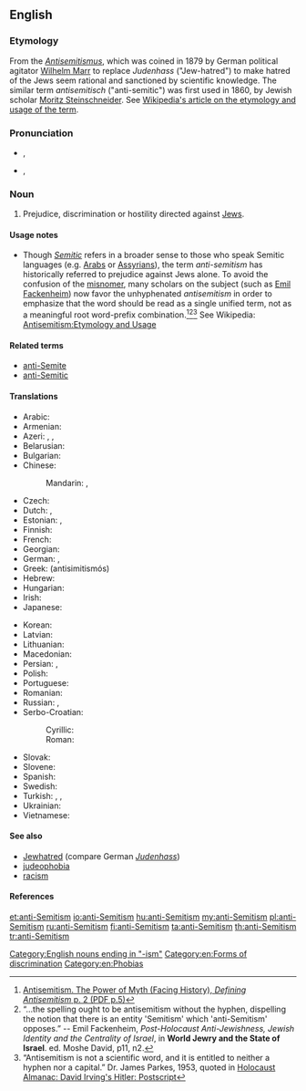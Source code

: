 {{wikipedia|Anti-Semitism}}
==English==

===Etymology===
From the {{etyl|de|en}} ''[[Antisemitismus]]'', which was coined in 1879 by German political agitator [[w:Wilhelm Marr|Wilhelm Marr]] to replace ''Judenhass'' ("Jew-hatred") to make hatred of the Jews seem rational and sanctioned by scientific knowledge. The similar term ''antisemitisch'' ("anti-semitic") was first used in 1860, by Jewish scholar [[w:Moritz Steinschneider|Moritz Steinschneider]]. See [[w: Antisemitism#Etymology and usage|Wikipedia's article on the etymology and usage of the term]].

===Pronunciation===
* {{a|Canada}} {{IPA|/ˌæntɪˈsɛmɪtɪzm̩/}}, {{X-SAMPA|%{ntI"sEmItIzm}}
* {{a|US}} {{IPA|/ˌæntɑɪˈsɛmɪtɪzm̩/}}, {{X-SAMPA|%{ntAI"sEmItIzm}}

===Noun===
{{en-noun|sg=[[anti-]][[Semitism]]}}

# Prejudice, discrimination or hostility directed against [[Jew]]s.

====Usage notes====
* Though ''[[Semitic]]'' refers in a broader sense to those who speak Semitic languages (e.g. [[w:Arab|Arabs]] or [[w:Assyrian people|Assyrians]]), the term ''anti-semitism'' has historically referred to prejudice against Jews alone.  To avoid the confusion of the [[misnomer]], many scholars on the subject (such as [[w:Emil Fackenheim|Emil Fackenheim]]) now favor the unhyphenated ''antisemitism'' in order to emphasize that the word should be read as a single unified term, not as a meaningful root word-prefix combination.<ref>[http://www.facinghistory.org/campus/reslib.nsf/99ca830bb4f483948525717f005abfc7/2820f36c177cc758852571860065e8c2/$FILE/complete_antisemitism.pdf Antisemitism. The Power of Myth (Facing History), ''Defining Antisemitism'' p. 2 (PDF p.5)]</ref><ref>“…the spelling ought to be antisemitism without the hyphen, dispelling the notion that there is an entity 'Semitism' which 'anti-Semitism' opposes.” -- Emil Fackenheim, ''Post-Holocaust Anti-Jewishness, Jewish Identity and the Centrality of Israel'', in '''World Jewry and the State of Israel'''. ed. Moshe David, p11, n2.</ref><ref>“Antisemitism is not a scientific word, and it is entitled to neither a hyphen nor a capital.” Dr.  James Parkes, 1953, quoted in [http://www.nizkor.org/ftp.cgi/people/i/irving.david/jackel/postscript-kirk-6 Holocaust Almanac: David Irving's Hitler: Postscript]</ref> See Wikipedia: [[w: Antisemitism#Etymology and usage|Antisemitism:Etymology and Usage]]

====Related terms====
{{rel-top|}}
* [[anti-Semite]]
* [[anti-Semitic]]
{{rel-mid}}
{{rel-bottom}}

====Translations====
{{trans-top|prejudice or hostility against Jews}}
* Arabic: {{t-|ar|معاداة السامية|f|tr=muʿādāa al-sāmíyya}}
* Armenian: {{t|hy|հակասեմիտականության|tr=hakasemitakanut’yan|sc=Armn}}
* Azeri: {{t|az|antisemitizm}}, {{t|az|Yəhudi əleyhdarlığı}}, {{t|az|Yəhudi düşmənçiliyi}}
* Belarusian: {{t-|be|антысемітызм|m|tr=antysemitýzm|sc=Cyrl}}
* Bulgarian: {{t-|bg|антисемитизъм|m|tr=antisemitízăm|sc=Cyrl}}
* Chinese:
*: Mandarin: {{t|cmn|反猶太主義|sc=Hani}},  {{t|cmn|反犹太主义|tr=fǎn-Yóutài-zhǔyì|sc=Hani}}
* Czech: {{t-|cs|antisemitismus|m}}
* Dutch: {{t-|nl|anti-semitisme|n}}, {{t+|nl|jodenhaat|f}}
* Estonian: {{t|et|antisemitism}}, {{t|et|juudivaenulikkus}}
* Finnish: {{t-|fi|anti-semitismi}}
* French: {{t-|fr|anti-sémitisme|m}}
* Georgian: {{t|ka|ანტისემიტიზმი|tr=antisemitizmi|sc=Geor}}
* German: {{t+|de|Antisemitismus|m}}, {{t-|de|Judenhass|m}}
* Greek: {{t+|el|αντισημιτισμός|m}} (antisimitismós)
* Hebrew: {{t+|he|אנטישמיות|f|tr=ant'ishemiut}}
* Hungarian: {{t+|hu|antiszemitizmus}}
* Irish: {{t-|ga|frith-Sheimíteachas}}
* Japanese: {{t-|ja|反ユダヤ主義|tr=han-Yudaya-shugi}}
{{trans-mid}}
* Korean: {{t-|ko|반유대주의|tr=ban-yudaejuui|sc=Kore}}
* Latvian: {{t-|lv|antisemītisms|m}}
* Lithuanian: {{t-|lt|antisemitizmas|m}}
* Macedonian: {{t|mk|антисемитизам|m|tr=antisemitízam|sc=Cyrl}}
* Persian: {{t|fa|یهودی‌ستیزی|tr=yahudi-setizi|sc=fa-Arab}}, {{t|fa|یهودستیزی|tr=yahud-setizi|sc=fa-Arab}}
* Polish: {{t|pl|antysemityzm|m}}
* Portuguese: {{t+|pt|anti-semitismo|m}}
* Romanian: {{t-|ro|antisemitism|n}}
* Russian: {{t+|ru|антисемитизм|m|tr=antisemitízm}}, {{t+|ru|юдофобия|f|tr=judofóbija|sc=Cyrl}}
* Serbo-Croatian:
*: Cyrillic: {{t-|sh|антисемитизам|m}}
*: Roman: {{t-|sh|antisemitizam|m}}
* Slovak: {{t|sk|antisemitizmus|m}}
* Slovene: {{t|sl|antisemitizem|m}}
* Spanish: {{t-|es|antisemitismo|m}}
* Swedish: {{t-|sv|antisemitism|c}}
* Turkish: {{t|tr|Antisemitizm}}, {{t|tr|Yahudi karşıtlığı}}, {{t|tr|Yahudi düşmanlığı}}
* Ukrainian: {{t+|uk|антисемітизм|m|tr=antysemitýzm|sc=Cyrl}}
* Vietnamese: {{t-|vi|chủ nghĩa bài Do Thái}}
{{trans-bottom}}

====See also====
* [[Jewhatred]] (compare German ''[[Judenhass]]'')
* [[judeophobia]]
* [[racism]]

====References====
<references/>

[[Category:English nouns ending in "-ism"]]
[[Category:en:Forms of discrimination]]
[[Category:en:Phobias]]

[[et:anti-Semitism]]
[[io:anti-Semitism]]
[[hu:anti-Semitism]]
[[my:anti-Semitism]]
[[pl:anti-Semitism]]
[[ru:anti-Semitism]]
[[fi:anti-Semitism]]
[[ta:anti-Semitism]]
[[th:anti-Semitism]]
[[tr:anti-Semitism]]